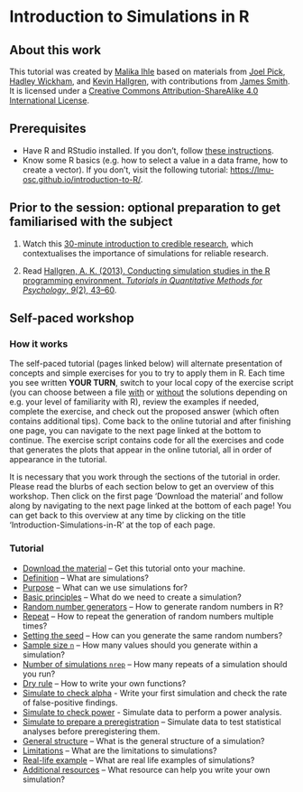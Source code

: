 # Introduction to Simulations in R

## About this work
This tutorial was created by [Malika Ihle](https://www.osc.uni-muenchen.de/about_us/coordinator/index.html) based on materials from [Joel Pick](https://joelpick.wixsite.com/research), [Hadley Wickham](https://www.yumpu.com/en/document/view/19077330/simulation-hadley-wickham), and [Kevin Hallgren](https://doi.org/10.20982/tqmp.09.2.p043), with contributions from [James Smith](https://github.com/worcjamessmith).   
It is licensed under a [Creative Commons Attribution-ShareAlike 4.0 International License](https://creativecommons.org/licenses/by-sa/4.0/).

## Prerequisites

* Have R and RStudio installed. If you don't, follow [these instructions](https://lmu-osc.github.io/Introduction-RStudio-Git-GitHub/installing_software.html).  
* Know some R basics (e.g. how to select a value in a data frame, how to create a vector). If you don't, visit the following tutorial: <a href="https://lmu-osc.github.io/introduction-to-R/" target ="_blank">https://lmu-osc.github.io/introduction-to-R/</a>.  

## Prior to the session: optional preparation to get familiarised with the subject
1) Watch this [30-minute introduction to credible research](https://osf.io/xtmek/), which contextualises the importance of simulations for reliable research. 

2) Read [Hallgren, A. K. (2013). Conducting simulation studies in the R programming environment. *Tutorials in Quantitative Methods for Psychology*, *9*(2), 43–60](https://doi.org/10.20982/tqmp.09.2.p043).

## Self-paced workshop
### How it works
The self-paced tutorial (pages linked below) will alternate presentation of concepts and simple exercises for you to try to apply them in R. Each time you see written **YOUR TURN**, switch to your local copy of the exercise script (you can choose between a file <a href="https://github.com/lmu-osc/Introduction-Simulations-in-R/blob/main/exercise_script_with_solutions.R" target ="_blank">with</a> or <a href="https://github.com/lmu-osc/Introduction-Simulations-in-R/blob/main/exercise_script_without_solutions.R" target ="_blank">without</a> the solutions depending on e.g. your level of familiarity with R), review the examples if needed, complete the exercise, and check out the proposed answer (which often contains additional tips). Come back to the online tutorial and after finishing one page, you can navigate to the next page linked at the bottom to continue. The exercise script contains  code for all the exercises and code that generates the plots that appear in the online tutorial, all in order of appearance in the tutorial.  

It is necessary that you work through the sections of the tutorial in order. Please read the blurbs of each section below to get an overview of this workshop. Then click on the first page 'Download the material' and follow along by navigating to the next page linked at the bottom of each page! You can get back to this overview at any time by clicking on the title 'Introduction-Simulations-in-R' at the top of each page.
 

### Tutorial
* [Download the material](./tutorial_pages/download-repo.qmd) -- Get this tutorial onto your machine.
* [Definition](./tutorial_pages/definition.qmd) -- What are simulations?
* [Purpose](./tutorial_pages/purpose.qmd) -- What can we use simulations for?
* [Basic principles](./tutorial_pages/basic-principles.qmd) -- What do we need to create a simulation?
* [Random number generators](./tutorial_pages/random-numbers-generators.qmd) -- How to generate random numbers in R?
* [Repeat](./tutorial_pages/repeat.qmd) -- How to repeat the generation of random numbers multiple times?
* [Setting the seed](./tutorial_pages/seed.qmd) -- How can you generate the same random numbers?
* [Sample size `n`](./tutorial_pages/sample-size-n.qmd) -- How many values should you generate within a simulation?
* [Number of simulations `nrep`](./tutorial_pages/number-of-simulations-nrep.qmd) -- How many repeats of a simulation should you run?
* [Dry rule](./tutorial_pages/dry-rule.qmd) -- How to write your own functions?
* [Simulate to check alpha](./tutorial_pages/check-alpha.qmd) - Write your first simulation and check the rate of false-positive findings.  
* [Simulate to check power](./tutorial_pages/check-power.qmd) - Simulate data to perform a power analysis.  
* [Simulate to prepare a preregistration](./tutorial_pages/simulate-for-preregistration.qmd) -- Simulate data to test statistical analyses before preregistering them.  
* [General structure](./tutorial_pages/general-structure.qmd) -- What is the general structure of a simulation?
* [Limitations](./tutorial_pages/limitations.qmd) -- What are the limitations to simulations?
* [Real-life example](./tutorial_pages/real-life-example.qmd) -- What are real life examples of simulations?
* [Additional resources](./tutorial_pages/resources.qmd) -- What resource can help you write your own simulation?


